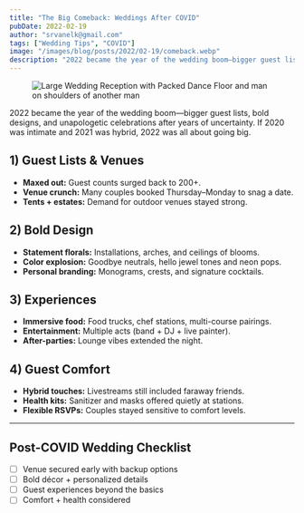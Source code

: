 ```yaml
---
title: "The Big Comeback: Weddings After COVID"
pubDate: 2022-02-19
author: "srvanelk@gmail.com"
tags: ["Wedding Tips", "COVID"]
image: "/images/blog/posts/2022/02-19/comeback.webp"
description: "2022 became the year of the wedding boom—bigger guest lists, bold designs, and unapologetic celebrations after years of uncertainty."
---
```


<figure>
  <img
    src="/images/blog/posts/2022/02-19/comeback.webp"
    alt="Large Wedding Reception with Packed Dance Floor and man on shoulders of another man"
  />
</figure>

2022 became the year of the wedding boom—bigger guest lists, bold designs, and unapologetic celebrations after years of uncertainty. If 2020 was intimate and 2021 was hybrid, 2022 was all about going big.

## 1) Guest Lists & Venues
- **Maxed out:** Guest counts surged back to 200+.
- **Venue crunch:** Many couples booked Thursday–Monday to snag a date.
- **Tents + estates:** Demand for outdoor venues stayed strong.

## 2) Bold Design
- **Statement florals:** Installations, arches, and ceilings of blooms.
- **Color explosion:** Goodbye neutrals, hello jewel tones and neon pops.
- **Personal branding:** Monograms, crests, and signature cocktails.

## 3) Experiences
- **Immersive food:** Food trucks, chef stations, multi-course pairings.
- **Entertainment:** Multiple acts (band + DJ + live painter).
- **After-parties:** Lounge vibes extended the night.

## 4) Guest Comfort
- **Hybrid touches:** Livestreams still included faraway friends.
- **Health kits:** Sanitizer and masks offered quietly at stations.
- **Flexible RSVPs:** Couples stayed sensitive to comfort levels.

---

## Post-COVID Wedding Checklist
- [ ] Venue secured early with backup options
- [ ] Bold décor + personalized details
- [ ] Guest experiences beyond the basics
- [ ] Comfort + health considered
